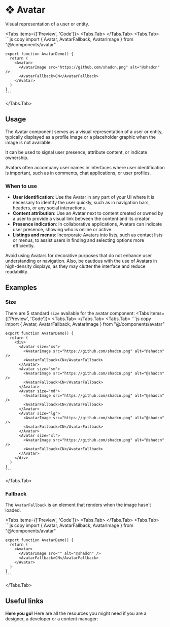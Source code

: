 
# ❖ Avatar

Visual representation of a user or entity.

<Tabs items={['Preview', 'Code']}>
  <Tabs.Tab>
    <AvatarPreview />
  </Tabs.Tab>
  <Tabs.Tab>
    ```js copy 
    import { Avatar, AvatarFallback, AvatarImage } from "@/components/avatar"
    
    export function AvatarDemo() {
      return (
        <Avatar>
          <AvatarImage src="https://github.com/shadcn.png" alt="@shadcn" />
          <AvatarFallback>CN</AvatarFallback>
        </Avatar>
      )
    }
    ```
  </Tabs.Tab>
</Tabs>


## Usage

The Avatar component serves as a visual representation of a user or entity, typically displayed as a profile image or a placeholder graphic when the image is not available. 

It can be used to signal user presence, attribute content, or indicate ownership.

Avatars often accompany user names in interfaces where user identification is important, such as in comments, chat applications, or user profiles.

### When to use
- **User identification**: Use the Avatar in any part of your UI where it is necessary to identify the user quickly, such as in navigation bars, headers, or any social interactions.
- **Content attribution**: Use an Avatar next to content created or owned by a user to provide a visual link between the content and its creator.
- **Presence indication**: In collaborative applications, Avatars can indicate user presence, showing who is online or active.
- **Listings and menus**: Incorporate Avatars into lists, such as contact lists or menus, to assist users in finding and selecting options more efficiently.

Avoid using Avatars for decorative purposes that do not enhance user understanding or navigation. Also, be cautious with the use of Avatars in high-density displays, as they may clutter the interface and reduce readability.


## Examples

### Size
There are 5 standard `size` available for the avatar component:
<Tabs items={['Preview', 'Code']}>
  <Tabs.Tab>
    <AvatarSize />
  </Tabs.Tab>
  <Tabs.Tab>
    ```js copy 
    import { Avatar, AvatarFallback, AvatarImage } from "@/components/avatar"
    
    export function AvatarDemo() {
      return (
        <div>
          <Avatar size="xs">
            <AvatarImage src="https://github.com/shadcn.png" alt="@shadcn" />
            <AvatarFallback>CN</AvatarFallback>
          </Avatar>
          <Avatar size="sm">
            <AvatarImage src="https://github.com/shadcn.png" alt="@shadcn" />
            <AvatarFallback>CN</AvatarFallback>
          </Avatar>
          <Avatar size="md">
            <AvatarImage src="https://github.com/shadcn.png" alt="@shadcn" />
            <AvatarFallback>CN</AvatarFallback>
          </Avatar>
          <Avatar size="lg">
            <AvatarImage src="https://github.com/shadcn.png" alt="@shadcn" />
            <AvatarFallback>CN</AvatarFallback>
          </Avatar>
          <Avatar size="xl">
            <AvatarImage src="https://github.com/shadcn.png" alt="@shadcn" />
            <AvatarFallback>CN</AvatarFallback>
          </Avatar>
        </div>
      )
    }
    ```
  </Tabs.Tab>
</Tabs>


### Fallback

The `AvatarFallback` is an element that renders when the image hasn't loaded.

<Tabs items={['Preview', 'Code']}>
  <Tabs.Tab>
    <AvatarExampleFallback />
  </Tabs.Tab>
  <Tabs.Tab>
    ```js copy 
    import { Avatar, AvatarFallback, AvatarImage } from "@/components/avatar"
    
    export function AvatarDemo() {
      return (
        <Avatar>
          <AvatarImage src="" alt="@shadcn" />
          <AvatarFallback>CN</AvatarFallback>
        </Avatar>
      )
    }
    ```
  </Tabs.Tab>
</Tabs>


## Useful links

**Here you go!** Here are all the resources you might need if you are a designer, a developer or a content manager:

<Cards className='mt-8'>
  <Card
    title="🤖 Storybook"
    href="https://main--653e613f4feb85c1b6467ba7.chromatic.com/?path=/docs/components-avatar--documentation"
  />
  <Card
    title="🪄 Figma"
    href="https://www.figma.com/file/acdO58jx9zgGfkKu6htrx2/%F0%9F%94%B5-Fusillo-Design-System?type=design&node-id=164%3A293&mode=design&t=ADS6PLdzJ7eQkKd7-1"
  />
</Cards>  